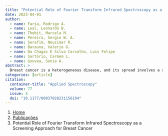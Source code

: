 ```yaml
---
title: "Potential Role of Fourier Transform Infrared Spectroscopy as a Screening Approach for Breast Cancer"
date: 2023-04-01
author:
  - name: Faria, Rodrigo A.
  - name: Leal, Leonardo B.
  - name: Thebit, Marcela M.
  - name: Pereira, Sergio W. A.
  - name: Serafim, Neuzimar R.
  - name: Barauna, Valerio G.
  - name: Da Chagas E Silva Carvalho, Luis Felipe
  - name: Sartório, Carmem L.
  - name: Gouvea, Sonia A.
abstract: > 
  Breast cancer is a heterogeneous disease, and its spread involves a succession of clinical and pathological stages. Screening is predominantly based on mammography, which has critical limitations related to the effectiveness and production of false-positive or false-negative results, generating discomfort and low adherence. In this context, infrared with attenuated total reflection Fourier transform infrared (ATR FT-IR) spectroscopy emerges as a non-destructive sample tool, which is non-invasive, label-free, has a low operating-cost, and requires only a small amount of sample, including liquid plasma samples. We sought to evaluate the clinical applicability of ATR FT-IR in breast cancer screening. ATR FT-IR spectroscopy through its highest potential spectral biomarker could distinguish, by liquid plasma biopsy, breast cancer patients and healthy controls, obtaining a sensitivity of 97%, specificity of 93%, a receiver operating characteristic ROC curve of 97%, and a prediction accuracy of 94%. The main variance between the groups was mainly in the band 1511 cm −1 of the control group, 1502 and 1515 cm −1 of the cancer group, which are the peaks of the bands referring to proteins and amide II. ATR FT-IR spectroscopy has demonstrated to be a promising tool for breast cancer screening, given its time efficiency, cost of approach, and its high ability to distinguish between the liquid plasma samples of breast cancer patients and healthy controls.
categories: [article]
citation: 
  container-title: "Applied Spectroscopy"
  volume: 77
  issue: 4
  doi: "10.1177/00037028231156194"
---
```


```{=html}
<nav aria-label="breadcrumb">
  <ol class="breadcrumb">
    <li class="breadcrumb-item"><a href="../../index.html">Home</a></li>
    <li class="breadcrumb-item"><a href="../index.html">Publicações</a></li>
    <li class="breadcrumb-item active" aria-current="page">Potential Role of Fourier Transform Infrared Spectroscopy as a Screening Approach for Breast Cancer</li>
  </ol>
</nav>
```
